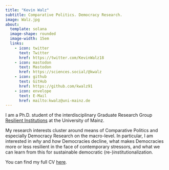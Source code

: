 ```yaml
---
title: "Kevin Walz"
subtitle: Comparative Politics. Democracy Research.
image: Walz.jpg
about: 
  template: solana
  image-shape: rounded
  image-width: 15em
  links:
    - icon: twitter
      text: Twitter
      href: https://twitter.com/KevinWalz18
    - icon: mastodon
      text: Mastodon
      href: https://sciences.social/@kwalz
    - icon: github
      text: GitHub
      href: https://github.com/kwalz91
    - icon: envelope
      text: E-Mail
      href: mailto:kwalz@uni-mainz.de
---
```


I am a Ph.D. student of the interdisciplinary Graduate Research Group [Resilient Institutions](https://resilient.institutions.uni-mainz.de/) at the University of Mainz.

My research interests cluster around means of Comparative Politics and especially Democracy Research on the macro-level. In particular, I am interested in *why* and *how* Democracies decline, what makes Democracies more or less resilient in the face of contemporary stressors, and what we can learn from this for sustainable democratic (re-)institutionalization.

You can find my full CV [here](about.qmd).

